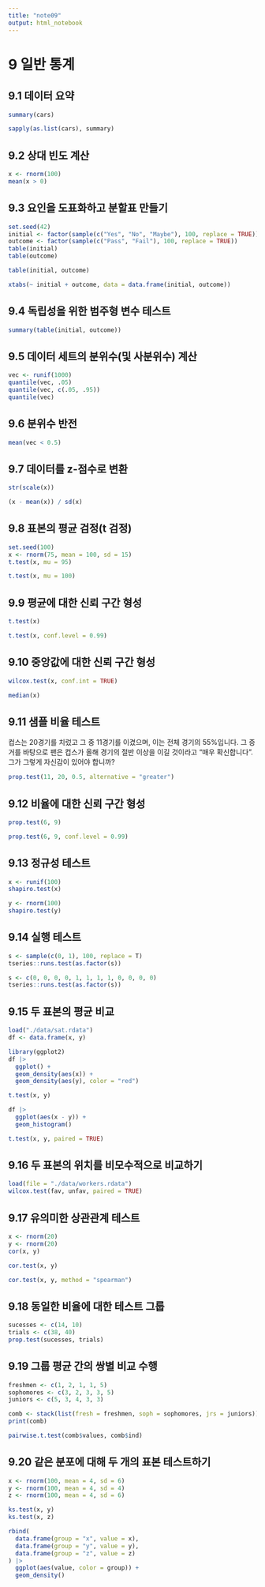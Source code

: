 ```yaml
---
title: "note09"
output: html_notebook
---
```


# 9 일반 통계

## 9.1 데이터 요약

```r
summary(cars)
```

```r
sapply(as.list(cars), summary)
```

## 9.2 상대 빈도 계산

```r
x <- rnorm(100)
mean(x > 0)
```

## 9.3 요인을 도표화하고 분할표 만들기

```r
set.seed(42)
initial <- factor(sample(c("Yes", "No", "Maybe"), 100, replace = TRUE))
outcome <- factor(sample(c("Pass", "Fail"), 100, replace = TRUE))
table(initial)
table(outcome)
```

```r
table(initial, outcome)
```

```r
xtabs(~ initial + outcome, data = data.frame(initial, outcome))
```

## 9.4 독립성을 위한 범주형 변수 테스트

```r
summary(table(initial, outcome))
```

## 9.5 데이터 세트의 분위수(및 사분위수) 계산

```r
vec <- runif(1000)
quantile(vec, .05)
quantile(vec, c(.05, .95))
quantile(vec)
```

## 9.6 분위수 반전

```r
mean(vec < 0.5)
```

## 9.7 데이터를 z-점수로 변환

```r
str(scale(x))
```

```r
(x - mean(x)) / sd(x)
```

## 9.8 표본의 평균 검정(t 검정)

```r
set.seed(100)
x <- rnorm(75, mean = 100, sd = 15)
t.test(x, mu = 95)
```

```r
t.test(x, mu = 100)
```

## 9.9 평균에 대한 신뢰 구간 형성

```r
t.test(x)
```

```r
t.test(x, conf.level = 0.99)
```

## 9.10 중앙값에 대한 신뢰 구간 형성

```r
wilcox.test(x, conf.int = TRUE)
```

```r
median(x)
```

## 9.11 샘플 비율 테스트

컵스는 20경기를 치렀고 그 중 11경기를 이겼으며, 이는 전체 경기의 55%입니다. 그 증거를 바탕으로 팬은 컵스가 올해 경기의 절반 이상을 이길 것이라고 "매우 확신합니다". 그가 그렇게 자신감이 있어야 합니까?

```r
prop.test(11, 20, 0.5, alternative = "greater")
```

## 9.12 비율에 대한 신뢰 구간 형성

```r
prop.test(6, 9)
```

```r
prop.test(6, 9, conf.level = 0.99)
```

## 9.13 정규성 테스트

```r
x <- runif(100)
shapiro.test(x)
```

```r
y <- rnorm(100)
shapiro.test(y)
```

## 9.14 실행 테스트

```r
s <- sample(c(0, 1), 100, replace = T)
tseries::runs.test(as.factor(s))
```

```r
s <- c(0, 0, 0, 0, 1, 1, 1, 1, 0, 0, 0, 0)
tseries::runs.test(as.factor(s))
```

## 9.15 두 표본의 평균 비교

```r
load("./data/sat.rdata")
df <- data.frame(x, y)
```

```r
library(ggplot2)
df |>
  ggplot() +
  geom_density(aes(x)) +
  geom_density(aes(y), color = "red")
```

```r
t.test(x, y)
```

```r
df |>
  ggplot(aes(x - y)) +
  geom_histogram()
```

```r
t.test(x, y, paired = TRUE)
```

## 9.16 두 표본의 위치를 비모수적으로 비교하기

```r
load(file = "./data/workers.rdata")
wilcox.test(fav, unfav, paired = TRUE)
```

## 9.17 유의미한 상관관계 테스트

```r
x <- rnorm(20)
y <- rnorm(20)
cor(x, y)
```

```r
cor.test(x, y)
```

```r
cor.test(x, y, method = "spearman")
```

## 9.18 동일한 비율에 대한 테스트 그룹

```r
sucesses <- c(14, 10)
trials <- c(38, 40)
prop.test(sucesses, trials)
```

## 9.19 그룹 평균 간의 쌍별 비교 수행

```r
freshmen <- c(1, 2, 1, 1, 5)
sophomores <- c(3, 2, 3, 3, 5)
juniors <- c(5, 3, 4, 3, 3)

comb <- stack(list(fresh = freshmen, soph = sophomores, jrs = juniors))
print(comb)
```

```r
pairwise.t.test(comb$values, comb$ind)
```

## 9.20 같은 분포에 대해 두 개의 표본 테스트하기

```r
x <- rnorm(100, mean = 4, sd = 6)
y <- rnorm(100, mean = 4, sd = 4)
z <- rnorm(100, mean = 4, sd = 6)
```

```r
ks.test(x, y)
ks.test(x, z)
```

```r
rbind(
  data.frame(group = "x", value = x),
  data.frame(group = "y", value = y),
  data.frame(group = "z", value = z)
) |>
  ggplot(aes(value, color = group)) +
  geom_density()
```
